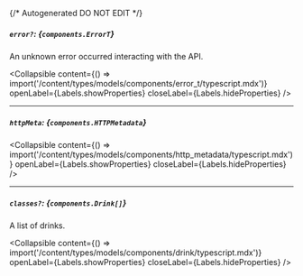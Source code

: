 {/* Autogenerated DO NOT EDIT  */}

##### `error?`: *{`components.ErrorT`}*
An unknown error occurred interacting with the API.

<Collapsible content={() => import('/content/types/models/components/error_t/typescript.mdx')} openLabel={Labels.showProperties} closeLabel={Labels.hideProperties} />


---
##### `httpMeta`: *{`components.HTTPMetadata`}*

<Collapsible content={() => import('/content/types/models/components/http_metadata/typescript.mdx')} openLabel={Labels.showProperties} closeLabel={Labels.hideProperties} />


---
##### `classes?`: *{`components.Drink[]`}*
A list of drinks.

<Collapsible content={() => import('/content/types/models/components/drink/typescript.mdx')} openLabel={Labels.showProperties} closeLabel={Labels.hideProperties} />



